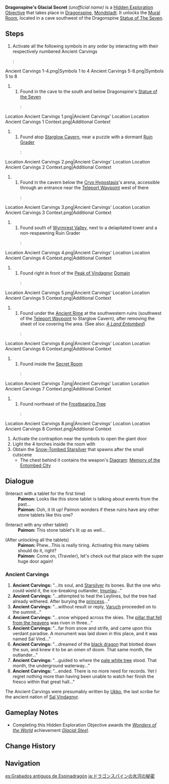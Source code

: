 {{Hidden Exploration Objectives Infobox
|image      = Secret Chamber Sword.png
|type       = Quest-Like
|req        = [[Dragonspine's Last Trio]]
|region     = Mondstadt
|area       = Dragonspine
|loc        = [[Dragonspine]], [[Mondstadt]]
|characters = Paimon; Traveler
}}
'''Dragonspine's Glacial Secret''' ''(unofficial name)'' is a [[Hidden Exploration Objective]] that takes place in [[Dragonspine]], [[Mondstadt]]. It unlocks the [[Mural Room]], located in a cave southwest of the Dragonspine [[Statue of The Seven]].

==Steps==
# Activate all the following symbols in any order by interacting with their respectively numbered Ancient Carvings
#: <gallery>
Ancient Carvings 1-4.png|Symbols 1 to 4
Ancient Carvings 5-8.png|Symbols 5 to 8
</gallery>
## Found in the cave to the south and below Dragonspine's [[Statue of the Seven]]
##: <gallery>
Location Ancient Carvings 1.png|Ancient Carvings' Location
Location Ancient Carvings 1 Context.png|Additional Context
</gallery>
## Found atop [[Starglow Cavern]], near a puzzle with a dormant [[Ruin Grader]]
##: <gallery>
Location Ancient Carvings 2.png|Ancient Carvings' Location
Location Ancient Carvings 2 Context.png|Additional Context
</gallery>
## Found in the cavern below the [[Cryo Hypostasis]]'s arena, accessible through an entrance near the [[Teleport Waypoint]] west of there
##: <gallery>
Location Ancient Carvings 3.png|Ancient Carvings' Location
Location Ancient Carvings 3 Context.png|Additional Context
</gallery>
## Found south of [[Wyrmrest Valley]], next to a delapitated tower and a non-respawning Ruin Grader
##: <gallery>
Location Ancient Carvings 4.png|Ancient Carvings' Location
Location Ancient Carvings 4 Context.png|Additional Context
</gallery>
## Found right in front of the [[Peak of Vindagnyr]] [[Domain]]
##: <gallery>
Location Ancient Carvings 5.png|Ancient Carvings' Location
Location Ancient Carvings 5 Context.png|Additional Context
</gallery>
## Found under the [[Ancient Rime]] at the southwestern ruins (southwest of the [[Teleport Waypoint]] to Starglow Cavern), after removing the sheet of ice covering the area. (See also: ''[[A Land Entombed]]'')
##: <gallery>
Location Ancient Carvings 6.png|Ancient Carvings' Location
Location Ancient Carvings 6 Context.png|Additional Context
</gallery>
## Found inside the [[Secret Room]]
##: <gallery>
Location Ancient Carvings 7.png|Ancient Carvings' Location
Location Ancient Carvings 7 Context.png|Additional Context
</gallery>
## Found northeast of the [[Frostbearing Tree]]
##: <gallery>
Location Ancient Carvings 8.png|Ancient Carvings' Location
Location Ancient Carvings 8 Context.png|Additional Context
</gallery>
# Activate the contraption near the symbols to open the giant door
# Light the 4 torches inside the room with {{Pyro}}
# Obtain the [[Snow-Tombed Starsilver]] that spawns after the small cutscene
#* The chest behind it contains the weapon's [[Diagram]]: [[Memory of the Entombed City]]

==Dialogue==
{{Dialogue start}}
;(Interact with a tablet for the first time)
:'''Paimon:''' Looks like this stone tablet is talking about events from the past...
:'''Paimon:''' Ooh, it lit up! Paimon wonders if these ruins have any other stone tablets like this one?

;(Interact with any other tablet)
:'''Paimon:''' This stone tablet's lit up as well...

;(After unlocking all the tablets)
:'''Paimon:''' Phew...This is really tiring. Activating this many tablets should do it, right?
:'''Paimon:''' Come on, (Traveler), let's check out that place with the super huge door again!
{{Dialogue end}}

===Ancient Carvings===
{{Dialogue start}}
# '''Ancient Carvings:''' "...its soul, and [[Starsilver]] its bones. But the one who could wield it, the ice-breaking outlander, [[Imunlaukr|Imunlau]]..."
# '''Ancient Carvings:''' "...attempted to heal the Leylines, but the tree had already withered. After burying the [[Princess of Sal Vindagnyr|princess]]..."
# '''Ancient Carvings:''' "...without result or reply, [[Varuch]] proceeded on to the summit..."
# '''Ancient Carvings:''' "...snow whipped across the skies. The [[Skyfrost Nail|pillar that fell from the heavens]] was riven in three..."
# '''Ancient Carvings:''' "...far from snow and strife, and came upon this verdant paradise. A monument was laid down in this place, and it was named Sal Vind..."
# '''Ancient Carvings:''' "...dreamed of the [[Durin|black dragon]] that blotted down the sun, and knew it to be an omen of doom. That same month, the outlander..."
# '''Ancient Carvings:''' "...guided to where the [[Frostbearing Tree|pale white tree]] stood. That month, the underground waterway..."
# '''Ancient Carvings:''' "...ended. There is no more need for records. Yet I regret nothing more than having been unable to watch her finish the fresco within that great hall..."
{{Dialogue end}}

The Ancient Carvings were presumably written by [[Ukko]], the last scribe for the ancient nation of [[Sal Vindagnyr]].

==Gameplay Notes==
* Completing this Hidden Exploration Objective awards the ''[[Wonders of the World]]'' achievement ''[[Glacial Steel]]''.

==Change History==
{{Change History|1.2}}

==Navigation==
{{Hidden Exploration Objective Navbox|Quest-Like}}

[[es:Grabados antiguos de Espinadragón]]
[[ja:ドラゴンスパインの氷河の秘密]]